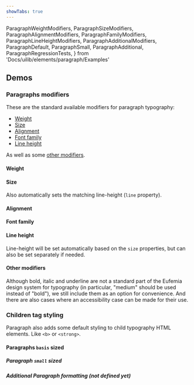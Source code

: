 ```yaml
---
showTabs: true
---
```


  ParagraphWeightModifiers,
  ParagraphSizeModifiers,
  ParagraphAlignmentModifiers,
  ParagraphFamilyModifiers,
  ParagraphLineHeightModifiers,
  ParagraphAdditionalModifiers,
  ParagraphDefault,
  ParagraphSmall,
  ParagraphAdditional,
  ParagraphRegressionTests,
} from 'Docs/uilib/elements/paragraph/Examples'

## Demos

### Paragraphs modifiers

These are the standard available modifiers for paragraph typography:

- [Weight](#weight)
- [Size](#size)
- [Alignment](#alignment)
- [Font family](#font-family)
- [Line height](#line-height)

As well as some [other modifiers](#other-modifiers).

#### Weight

<ParagraphWeightModifiers />

#### Size

Also automatically sets the matching line-height (`line` property).

<ParagraphSizeModifiers />

#### Alignment

<ParagraphAlignmentModifiers />

#### Font family

<ParagraphFamilyModifiers />

#### Line height

Line-height will be set automatically based on the `size` properties, but can also be set separately if needed.

<ParagraphLineHeightModifiers />

#### Other modifiers

Although bold, italic and underline are not a standard part of the Eufemia design system for typography (in particular, "medium" should be used instead of "bold"), we still include them as an option for convenience. And there are also cases where an accessibility case can be made for their use.

<ParagraphAdditionalModifiers />

### Children tag styling

Paragraph also adds some default styling to child typography HTML elements. Like `<b>` or `<strong>`.

#### Paragraphs `basis` sized

<ParagraphDefault />

##### Paragraph `small` sized

<ParagraphSmall />

##### Additional Paragraph formatting (not defined yet)

<ParagraphAdditional />

<VisibleWhenVisualTest>
  <ParagraphRegressionTests />
</VisibleWhenVisualTest>
